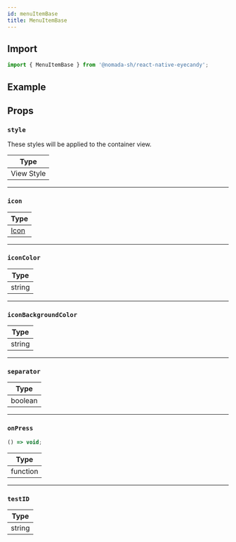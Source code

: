 ```yaml
---
id: menuItemBase
title: MenuItemBase
---
```


## Import

```jsx
import { MenuItemBase } from '@nomada-sh/react-native-eyecandy';
```

## Example

## Props

### `style`

These styles will be applied to the container view.

| Type       |
| ---------- |
| View Style |

---

### `icon`

| Type             |
| ---------------- |
| [Icon](../icons) |

---

### `iconColor`

| Type   |
| ------ |
| string |

---

### `iconBackgroundColor`

| Type   |
| ------ |
| string |

---

### `separator`

| Type    |
| ------- |
| boolean |

---

### `onPress`

```jsx
() => void;
```

| Type     |
| -------- |
| function |

---

### `testID`

| Type   |
| ------ |
| string |
